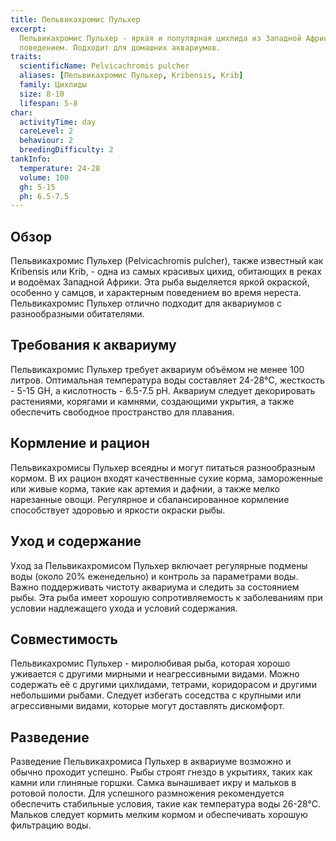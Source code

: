 ```yaml
---
title: Пельвикахромис Пульхер
excerpt:
  Пельвикахромис Пульхер - яркая и популярная цихлида из Западной Африки, известная своим красивым окрасом и интересным
  поведением. Подходит для домашних аквариумов.
traits:
  scientificName: Pelvicachromis pulcher
  aliases: [Пельвикахромис Пульхер, Kribensis, Krib]
  family: Цихлиды
  size: 8-10
  lifespan: 5-8
char:
  activityTime: day
  careLevel: 2
  behaviour: 2
  breedingDifficulty: 2
tankInfo:
  temperature: 24-28
  volume: 100
  gh: 5-15
  ph: 6.5-7.5
---
```


## Обзор

Пельвикахромис Пульхер (Pelvicachromis pulcher), также известный как Kribensis или Krib, - одна из самых красивых цихид,
обитающих в реках и водоёмах Западной Африки. Эта рыба выделяется яркой окраской, особенно у самцов, и характерным
поведением во время нереста. Пельвикахромис Пульхер отлично подходит для аквариумов с разнообразными обитателями.

## Требования к аквариуму

Пельвикахромис Пульхер требует аквариум объёмом не менее 100 литров. Оптимальная температура воды составляет 24-28°C,
жесткость - 5-15 GH, а кислотность - 6.5-7.5 pH. Аквариум следует декорировать растениями, корягами и камнями,
создающими укрытия, а также обеспечить свободное пространство для плавания.

## Кормление и рацион

Пельвикахромисы Пульхер всеядны и могут питаться разнообразным кормом. В их рацион входят качественные сухие корма,
замороженные или живые корма, такие как артемия и дафнии, а также мелко нарезанные овощи. Регулярное и сбалансированное
кормление способствует здоровью и яркости окраски рыбы.

## Уход и содержание

Уход за Пельвикахромисом Пульхер включает регулярные подмены воды (около 20% еженедельно) и контроль за параметрами
воды. Важно поддерживать чистоту аквариума и следить за состоянием рыбы. Эта рыба имеет хорошую сопротивляемость к
заболеваниям при условии надлежащего ухода и условий содержания.

## Совместимость

Пельвикахромис Пульхер - миролюбивая рыба, которая хорошо уживается с другими мирными и неагрессивными видами. Можно
содержать её с другими цихлидами, тетрами, коридорасом и другими небольшими рыбами. Следует избегать соседства с
крупными или агрессивными видами, которые могут доставлять дискомфорт.

## Разведение

Разведение Пельвикахромиса Пульхер в аквариуме возможно и обычно проходит успешно. Рыбы строят гнездо в укрытиях, таких
как камни или глиняные горшки. Самка вынашивает икру и мальков в ротовой полости. Для успешного размножения
рекомендуется обеспечить стабильные условия, такие как температура воды 26-28°C. Мальков следует кормить мелким кормом и
обеспечивать хорошую фильтрацию воды.
